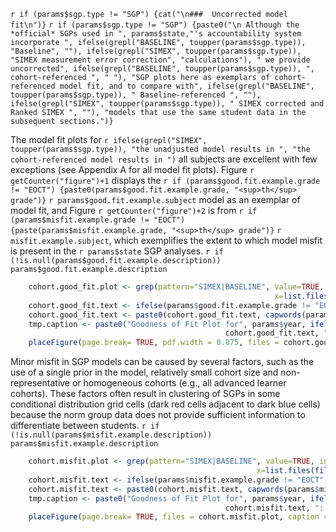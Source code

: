 `r if (params$sgp.type != "SGP") {cat("\n###  Uncorrected model fit\n")}`
`r if (params$sgp.type != "SGP") {paste0("\n
Although the *official* SGPs used in ", params$state,"'s accountability system
incorporate ", ifelse(grepl("BASELINE", toupper(params$sgp.type)), "Baseline", ""),
ifelse(grepl("SIMEX", toupper(params$sgp.type)), "SIMEX measurement error correction", "calculations"),
" we provide uncorrected", ifelse(grepl("BASELINE", toupper(params$sgp.type)), ", cohort-referenced ", " "),
"SGP plots here as exemplars of cohort-referenced model fit, and to compare with",
ifelse(grepl("BASELINE", toupper(params$sgp.type)), " Baseline-referenced ", ""),
ifelse(grepl("SIMEX", toupper(params$sgp.type)), " SIMEX corrected and Ranked SIMEX ", ""),
"models that use the same student data in the subsequent sections.")}`

The model fit plots for `r ifelse(grepl("SIMEX", toupper(params$sgp.type)), "the unadjusted model results in ", "the cohort-referenced model results in ")`
all subjects are excellent with few exceptions (see Appendix A for all model fit
plots).  Figure `r getCounter("figure")+1` displays the
`r if (params$good.fit.example.grade != "EOCT") {paste0(params$good.fit.example.grade, "<sup>th</sup> grade")}`
`r params$good.fit.example.subject` model as an exemplar of model fit, and Figure
`r getCounter("figure")+2` is from `r if (params$misfit.example.grade != "EOCT") {paste(params$misfit.example.grade, "<sup>th</sup> grade")}`
`r misfit.example.subject`, which exemplifies the extent to which model misfit
is present in the `r params$state` SGP analyses. `r if (!is.null(params$good.fit.example.description)) params$good.fit.example.description`

```r
	cohort.good_fit.plot <- grep(pattern="SIMEX|BASELINE", value=TRUE, invert=TRUE,
														   x=list.files(file.path("assets", "img", "Goodness_of_Fit", "good_fit"), recursive=TRUE, full.names = TRUE))
	cohort.good_fit.text <- ifelse(params$good.fit.example.grade != "EOCT", paste0(params$good.fit.example.grade, "<sup>th</sup> grade "), "")
	cohort.good_fit.text <- paste0(cohort.good_fit.text, capwords(params$good.fit.example.subject))
	tmp.caption <- paste0("Goodness of Fit Plot for", params$year, ifelse(params$sgp.type != "SGP", " ***Uncorrected*** ", ""),
												cohort.good_fit.text, ": Example of good model fit.")
	placeFigure(page.break= TRUE, pdf.width = 0.875, files = cohort.good_fit.plot, caption = tmp.caption)
```

Minor misfit in SGP models can be caused by several factors, such as the use of
a single prior in the model, relatively small cohort size and non-representative
or homogeneous cohorts (e.g., all advanced learner cohorts). These factors often
result in clustering of SGPs in some conditional distribution grid cells (dark
red cells adjacent to dark blue cells) because the norm group data does not
provide sufficient information to differentiate between students. `r if (!is.null(params$misfit.example.description)) params$misfit.example.description`

```r
	cohort.misfit.plot <- grep(pattern="SIMEX|BASELINE", value=TRUE, invert=TRUE,
													   x=list.files(file.path("assets", "img", "Goodness_of_Fit", "misfit"), recursive=TRUE, full.names = TRUE))
	cohort.misfit.text <- ifelse(params$misfit.example.grade != "EOCT", paste0(params$misfit.example.grade, "<sup>th</sup> grade "), "")
	cohort.misfit.text <- paste0(cohort.misfit.text, capwords(params$misfit.example.subject))
	tmp.caption <- paste0("Goodness of Fit Plot for", params$year, ifelse(params$sgp.type != "SGP", " ***Uncorrected*** ", ""),
												cohort.misfit.text, ": Example of good model fit.")
	placeFigure(page.break= TRUE, files = cohort.misfit.plot, caption = tmp.caption)
```
